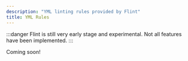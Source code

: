 ```yaml
---
description: "YML linting rules provided by Flint"
title: YML Rules
---
```


:::danger
Flint is still very early stage and experimental.
Not all features have been implemented.
:::

Coming soon!
